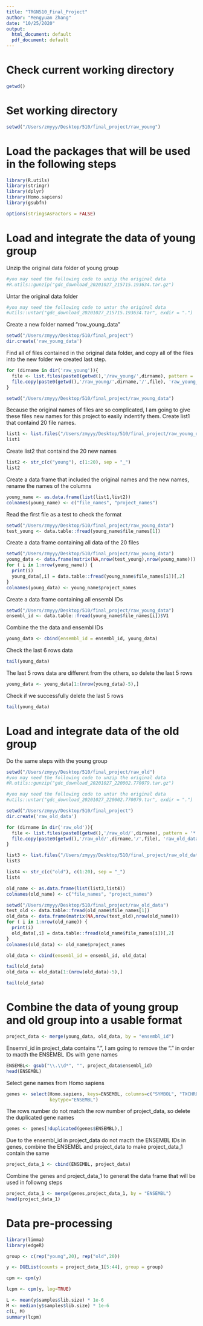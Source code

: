 ```yaml
---
title: "TRGN510_Final_Project"
author: "Mengyuan Zhang"
date: "10/25/2020"
output:
  html_document: default
  pdf_document: default
---
```


# Check current working directory
```r
getwd()
```

# Set working directory
```r
setwd("/Users/zmyyy/Desktop/510/final_project/raw_young")
```

# Load the packages that will be used in the following steps 
```r
library(R.utils)
library(stringr)
library(dplyr)
library(Homo.sapiens)
library(gsubfn)
```



```r
options(stringsAsFactors = FALSE)
```

# Load and integrate the data of young group
Unzip the original data folder of young group
```r
#you may need the following code to unzip the original data
#R.utils::gunzip("gdc_download_20201027_215715.193634.tar.gz")
```

Untar the original data folder
```r
#you may need the following code to untar the original data
#utils::untar("gdc_download_20201027_215715.193634.tar", exdir = ".")
```

Create a new folder named "row_young_data" 
```r
setwd("/Users/zmyyy/Desktop/510/final_project")
dir.create('raw_young_data')
```

Find all of files contained in the original data folder, and copy all of the files into the new folder we created last step.
```r
for (dirname in dir('raw_young')){
  file <- list.files(paste0(getwd(),'/raw_young/',dirname), pattern = '*.counts')
  file.copy(paste0(getwd(),'/raw_young/',dirname,'/',file), 'raw_young_data')
}
```

```r
setwd("/Users/zmyyy/Desktop/510/final_project/raw_young_data")
```

Because the original names of files are so complicated, I am going to give these files new names for this project to easily indentify them. 
Create list1 that containd 20 file names.
```r
list1 <- list.files("/Users/zmyyy/Desktop/510/final_project/raw_young_data", pattern = '*.gz')
list1
```

Create list2 that containd the 20 new names
```r
list2 <- str_c(c("young"), c(1:20), sep = "_")
list2
```

Create a data frame that included the original names and the new names, rename the names of the columns
```r
young_name <- as.data.frame(list(list1,list2))
colnames(young_name) <- c("file_names", "project_names")
```

Read the first file as a test to check the format
```r
setwd("/Users/zmyyy/Desktop/510/final_project/raw_young_data")
test_young <- data.table::fread(young_name$file_names[1])
```

Create a data frame containing all data of the 20 files
```r
setwd("/Users/zmyyy/Desktop/510/final_project/raw_young_data")
young_data <- data.frame(matrix(NA,nrow(test_young),nrow(young_name)))
for ( i in 1:nrow(young_name)) {
  print(i)
  young_data[,i] = data.table::fread(young_name$file_names[i])[,2]
}
colnames(young_data) <- young_name$project_names
```

Create a data frame containing all ensembl IDs
```r
setwd("/Users/zmyyy/Desktop/510/final_project/raw_young_data")
ensembl_id <- data.table::fread(young_name$file_names[i])$V1
```

Combine the the data and ensembl IDs
```r
young_data <- cbind(ensembl_id = ensembl_id, young_data)
```

Check the last 6 rows data
```r
tail(young_data)
```

The last 5 rows data are different from the others, so delete the last 5 rows
```r
young_data <- young_data[1:(nrow(young_data)-5),]
```

Check if we successfully delete the last 5 rows
```r
tail(young_data)
```

# Load and integrate data of the old group
Do the same steps with the young group
```r
setwd("/Users/zmyyy/Desktop/510/final_project/raw_old")
#you may need the following code to unzip the original data
#R.utils::gunzip("gdc_download_20201027_220002.770079.tar.gz")
```


```r
#you may need the following code to untar the original data
#utils::untar("gdc_download_20201027_220002.770079.tar", exdir = ".")
```

```r
setwd("/Users/zmyyy/Desktop/510/final_project")
dir.create('raw_old_data')
```

```r
for (dirname in dir('raw_old')){
  file <- list.files(paste0(getwd(),'/raw_old/',dirname), pattern = '*.counts')
  file.copy(paste0(getwd(),'/raw_old/',dirname,'/',file), 'raw_old_data')
}
```

```r
list3 <- list.files("/Users/zmyyy/Desktop/510/final_project/raw_old_data",pattern = '*.counts')
list3
```

```r
list4 <- str_c(c("old"), c(1:20), sep = "_")
list4
```

```r
old_name <- as.data.frame(list(list3,list4))
colnames(old_name) <- c("file_names", "project_names")
```


```r
setwd("/Users/zmyyy/Desktop/510/final_project/raw_old_data")
test_old <- data.table::fread(old_name$file_names[1])
old_data <- data.frame(matrix(NA,nrow(test_old),nrow(old_name)))
for ( i in 1:nrow(old_name)) {
  print(i)
  old_data[,i] = data.table::fread(old_name$file_names[i])[,2]
}
colnames(old_data) <- old_name$project_names
```


```r
old_data <- cbind(ensembl_id = ensembl_id, old_data)
```

```r
tail(old_data)
old_data <- old_data[1:(nrow(old_data)-5),]
```

```r
tail(old_data)
```

# Combine the data of young group and old group into a usable format
```r
project_data <- merge(young_data, old_data, by = "ensembl_id")
```

Ensemnl_id in project_data contains ".", I am going to remove the "." in order to macth the ENSEMBL IDs with gene names
```r
ENSEMBL<- gsub("\\.\\d*", "", project_data$ensembl_id)
head(ENSEMBL)
```

Select gene names from Homo sapiens
```r
genes <- select(Homo.sapiens, keys=ENSEMBL, columns=c("SYMBOL", "TXCHROM"), 
                keytype="ENSEMBL")
```

The rows number do not match the row number of project_data, so delete the duplicated gene names
```r
genes <- genes[!duplicated(genes$ENSEMBL),]
```

Due to the ensembl_id in project_data do not macth the ENSEMBL IDs in genes, combine the ENSEMBL and project_data to make project_data_1 contain the same 
```r
project_data_1 <- cbind(ENSEMBL, project_data)
```

Combine the genes and project_data_1 to generat the data frame that will be used in followng steps
```r
project_data_1 <- merge(genes,project_data_1, by = "ENSEMBL")
head(project_data_1)
```

# Data pre-processing
```r
library(limma)
library(edgeR)
```

```r
group <- c(rep("young",20), rep("old",20))
```

```r
y <- DGEList(counts = project_data_1[5:44], group = group)
```


```r
cpm <- cpm(y)
```


```r
lcpm <- cpm(y, log=TRUE)
```


```r
L <- mean(y$samples$lib.size) * 1e-6
M <- median(y$samples$lib.size) * 1e-6
c(L, M)
summary(lcpm)

```

